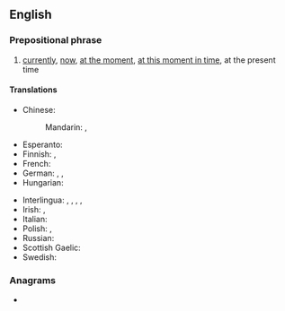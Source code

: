 ==English==

===Prepositional phrase===
{{en-prep phrase}}

# [[currently]], [[now]], [[at the moment]], [[at this moment in time]], at the present time

====Translations====
{{trans-top|currently}}
* Chinese:
*: Mandarin: {{t+|cmn|现在}}, {{t+|cmn|当前}}
* Esperanto: {{t|eo|estantece}} 
* Finnish: {{t+|fi|parhaillaan}}, {{t|fi|tällä hetkellä}}
* French: {{t+|fr|à présent}}
* German: {{t+|de|momentan}}, {{t+|de|aktuell}}, {{t+|de|gegenwärtig}}
* Hungarian: {{t+|hu|jelenleg}}
{{trans-mid}}
* Interlingua: {{t|ia|al presente}}, {{t|ia|currentemente}}, {{t|ia|ora}}, {{t|ia|in iste momento}}, {{t|ia|nunc}}
* Irish: {{t|ga|faoi láthair}}, {{t|ga|adrásta}} {{qualifier|literary}}
* Italian: {{t|it|al momento}}
* Polish: {{t+|pl|obecnie}}, {{t+|pl|aktualnie}}
* Russian: {{t+|ru|теперь}}
* Scottish Gaelic: {{t|gd|an latha an-diugh}}
* Swedish: {{t+|sv|för närvarande}}
{{trans-bottom}}

===Anagrams===
* {{anagrams|en|a=aeenprstt|patenters|patteners|repatents}}